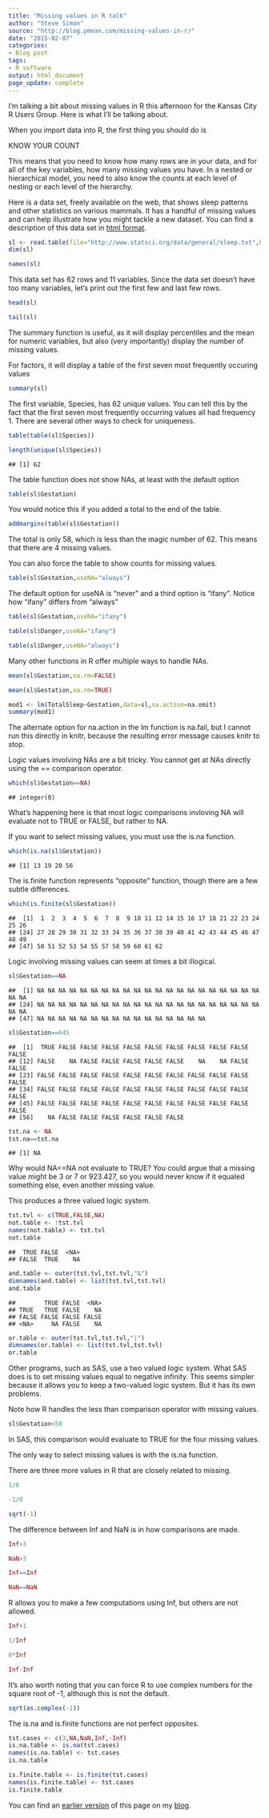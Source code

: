 ```yaml
---
title: "Missing values in R talk"
author: "Steve Simon"
source: "http://blog.pmean.com/missing-values-in-r/"
date: "2015-02-07"
categories:
- Blog post
tags:
- R software
output: html_document
page_update: complete
---
```


I'm talking a bit about missing values in R this afternoon for the
Kansas City R Users Group. Here is what I'll be talking
about.

<!---More--->

When you import data into R, the first thing you should do is

KNOW YOUR COUNT

This means that you need to know how many rows are in your data, and for
all of the key variables, how many missing values you have. In a nested
or hierarchical model, you need to also know the counts at each level of
nesting or each level of the hierarchy.

Here is a data set, freely available on the web, that shows sleep
patterns and other statistics on various mammals. It has a handful of
missing values and can help illustrate how you might tackle a new
dataset. You can find a description of this data set in [html format][sta1].

```r
sl <- read.table(file="http://www.statsci.org/data/general/sleep.txt",header=TRUE)
dim(sl)
```

```r
names(sl)
```

This data set has 62 rows and 11 variables. Since the data set doesn't
have too many variables, let's print out the first few and last few
rows.

```r
head(sl)
```

```r
tail(sl)
```

The summary function is useful, as it will display percentiles and the
mean for numeric variables, but also (very importantly) display the
number of missing values.

For factors, it will display a table of the first seven most frequently
occuring values

```r
summary(sl)
```


The first variable, Species, has 62 unique values. You can tell this by
the fact that the first seven most frequently occurring values all had
frequency 1. There are several other ways to check for uniqueness.

```r
table(table(sl$Species))
```

```r
length(unique(sl$Species))
```

    ## [1] 62

The table function does not show NAs, at least with the default option

```r
table(sl$Gestation)
```

You would notice this if you added a total to the end of the table.

```r
addmargins(table(sl$Gestation))
```

The total is only 58, which is less than the magic number of 62. This
means that there are 4 missing values.

You can also force the table to show counts for missing values.

```r
table(sl$Gestation,useNA="always")
```

The default option for useNA is "never" and a third option is "ifany".
Notice how "ifany" differs from "always"

```r
table(sl$Gestation,useNA="ifany")
```

```r
table(sl$Danger,useNA="ifany")
```

```r
table(sl$Danger,useNA="always")
```

Many other functions in R offer multiple ways to handle NAs.

```r
mean(sl$Gestation,na.rm=FALSE)
```

```r
mean(sl$Gestation,na.rm=TRUE)
```

```r
mod1 <- lm(TotalSleep~Gestation,data=sl,na.action=na.omit)
summary(mod1)
```

The alternate option for na.action in the lm function is na.fail, but I
cannot run this directly in knitr, because the resulting error message
causes knitr to stop.

Logic values involving NAs are a bit tricky. You cannot get at NAs
directly using the == comparison operator.

```r
which(sl$Gestation==NA)
```

    ## integer(0)

What's happening here is that most logic comparisons invloving NA will
evaluate not to TRUE or FALSE, but rather to NA.

If you want to select missing values, you must use the is.na function.

```r
which(is.na(sl$Gestation))
```

    ## [1] 13 19 20 56

The is.finite function represents "opposite" function, though there are
a few subtle differences.

```r
which(is.finite(sl$Gestation))
```

    ##  [1]  1  2  3  4  5  6  7  8  9 10 11 12 14 15 16 17 18 21 22 23 24 25 26
    ## [24] 27 28 29 30 31 32 33 34 35 36 37 38 39 40 41 42 43 44 45 46 47 48 49
    ## [47] 50 51 52 53 54 55 57 58 59 60 61 62

Logic involving missing values can seem at times a bit illogical.

```r
sl$Gestation==NA
```

    ##  [1] NA NA NA NA NA NA NA NA NA NA NA NA NA NA NA NA NA NA NA NA NA NA NA
    ## [24] NA NA NA NA NA NA NA NA NA NA NA NA NA NA NA NA NA NA NA NA NA NA NA
    ## [47] NA NA NA NA NA NA NA NA NA NA NA NA NA NA NA NA

```r
sl$Gestation==645
```

    ##  [1]  TRUE FALSE FALSE FALSE FALSE FALSE FALSE FALSE FALSE FALSE FALSE
    ## [12] FALSE    NA FALSE FALSE FALSE FALSE FALSE    NA    NA FALSE FALSE
    ## [23] FALSE FALSE FALSE FALSE FALSE FALSE FALSE FALSE FALSE FALSE FALSE
    ## [34] FALSE FALSE FALSE FALSE FALSE FALSE FALSE FALSE FALSE FALSE FALSE
    ## [45] FALSE FALSE FALSE FALSE FALSE FALSE FALSE FALSE FALSE FALSE FALSE
    ## [56]    NA FALSE FALSE FALSE FALSE FALSE FALSE

```r
tst.na <- NA
tst.na==tst.na
```

    ## [1] NA

Why would NA==NA not evaluate to TRUE? You could argue that a missing
value might be 3 or 7 or 923.427, so you would never know if it equaled
something else, even another missing value.

This produces a three valued logic system.

```r
tst.tvl <- c(TRUE,FALSE,NA)
not.table <- !tst.tvl
names(not.table) <- tst.tvl
not.table
```

    ##  TRUE FALSE  <NA> 
    ## FALSE  TRUE    NA

```r
and.table <- outer(tst.tvl,tst.tvl,"&")
dimnames(and.table) <- list(tst.tvl,tst.tvl)
and.table
```

    ##        TRUE FALSE  <NA>
    ## TRUE   TRUE FALSE    NA
    ## FALSE FALSE FALSE FALSE
    ## <NA>     NA FALSE    NA

```r
or.table <- outer(tst.tvl,tst.tvl,"|")
dimnames(or.table) <- list(tst.tvl,tst.tvl)
or.table
```

Other programs, such as SAS, use a two valued logic system. What SAS
does is to set missing values equal to negative infinity. This seems
simpler because it allows you to keep a two-valued logic system. But it
has its own problems.

Note how R handles the less than comparison operator with missing
values.

```r
sl$Gestation<50
```

In SAS, this comparison would evaluate to TRUE for the four missing
values.

The only way to select missing values is with the is.na function.

There are three more values in R that are closely related to missing.

```r
1/0
```

```r
-1/0
```

```r
sqrt(-1)
```

The difference between Inf and NaN is in how comparisons are made.

```r
Inf>3
```

```r
NaN>3
```

```r
Inf==Inf
```

```r
NaN==NaN
```

R allows you to make a few computations using Inf, but others are not
allowed.

```r
Inf+1
```

```r
1/Inf
```

```r
0*Inf
```

```r
Inf-Inf
```

It's also worth noting that you can force R to use complex numbers for
the square root of -1, although this is not the default.

```r
sqrt(as.complex(-1))
```

The is.na and is.finite functions are not perfect opposites.

```r
tst.cases <- c(3,NA,NaN,Inf,-Inf)
is.na.table <- is.na(tst.cases)
names(is.na.table) <- tst.cases
is.na.table
```

```r
is.finite.table <- is.finite(tst.cases)
names(is.finite.table) <- tst.cases
is.finite.table
```

You can find an [earlier version][sim1] of this page on my [blog][sim2].

[sim1]: http://blog.pmean.com/missing-values-in-r/
[sim2]: http://blog.pmean.com



[sta1]: http://www.statsci.org/data/general/sleep.html
